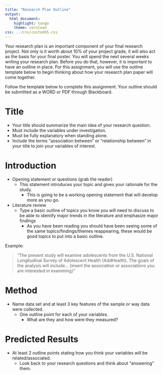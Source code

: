 ```yaml
---
title: "Research Plan Outline"
output:
  html_document:
    highlight: tango
    theme: cerulean
css: ../css/customh5.css
---
```


Your research plan is an important component of your final research project. Not only is it worth about 10% of your project grade, it will also act as the basis for your final poster. You will spend the next several weeks writing your research plan. Before you do that, however, it is important to have an outline in place. For this assignment, you will use the outline template below to begin thinking about how your research plan paper will come together.

Follow the template below to complete this assignment. Your outline should be submitted as a WORD or PDF through Blackboard.


# Title
* Your title should summarize the main idea of your research question.
* Must include the variables under investigation.
* Must be fully explanatory when standing alone. 
* Include the terms “association between” or “relationship between” in your title to join your variables of interest.  
 

# Introduction 
* Opening statement or questions (grab the reader)
    - This statement introduces your topic and gives your rationale for the study.
        * This is going to be a working opening statement that will develop more as you go.	
* Literature review
    - Type a basic outline of topics you know you will need to discuss to be able to identify major trends in the literature and emphasize major findings
        * As you have been reading you should have been seeing some of the same topics/findings/themes reappearing, these would be good topics to put into a basic outline.

Example: 

> “The present study will examine adolescents from the U.S. National Longitudinal Survey of Adolescent Health (AddHealth). The goals of the analysis will include… (insert the association or associations you are interested in examining)”


# Method
* Name data set and at least 3 key features of the sample or way data were collected.
    - One outline point for each of your variables. 
      * What are they and how were they measured?
 

# Predicted Results
* At least 2 outline points stating how you think your variables will be related/associated. 
    - Look back to your research questions and think about “answering” them.
